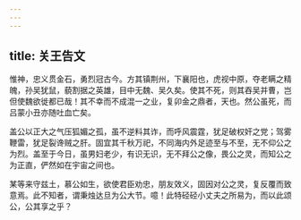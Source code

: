 ```yaml
---
---
---
```

title: 关王告文
---

惟神，忠义贯金石，勇烈冠古今。方其镇荆州，下襄阳也，虎视中原，夺老瞒之精魄，孙吴犹鼠，藐割据之英雄，目中无魏、吴久矣。使其不死，则其吞吴并曹，岂但使魏欲徙都已哉！其不幸而不成混一之业，复卯金之鼎者，天也。然公虽死，而吕蒙小丑亦随吐血亡矣。

盖公以正大之气压狐媚之孤，虽不逆料其诈，而呼风震霆，犹足破权奸之党；驾雾鞭雷，犹足裂谗贼之肝。固宜其千秋万祀，不同海内外足迹至与不至，无不仰公之为烈。盖至于今日，虽男妇老少，有识无识，无不拜公之像，畏公之灵，而知公之为正直，俨然如在宇宙之间也。

某等来守兹土，慕公如生，欲使君臣劝忠，朋友效义，固因对公之灵，复反覆而致意焉。此不知者，谓秉烛达旦为公大节。噫！此特硁硁小丈夫之所易为，而以此颂公，公其享之乎？